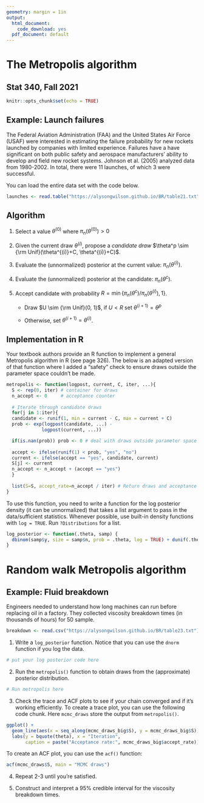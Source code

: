 ```yaml
---
geometry: margin = 1in
output:
  html_document:
    code_download: yes
  pdf_document: default
---
```


# The Metropolis algorithm
## Stat 340, Fall 2021


```r
knitr::opts_chunk$set(echo = TRUE)
```


## Example: Launch failures

The Federal Aviation Administration (FAA) and the United States Air Force (USAF) were interested in estimating the failure probability for new rockets launched by companies with limited experience. Failures have a have significant on both public safety and aerospace manufacturers' ability to develop and field new rocket systems. Johnson et al. (2005) analyzed data from 1980-2002. In total, there were 11 launches, of which 3 were successful.

You can load the entire data set with the code below.

```r
launches <- read.table("https://alysongwilson.github.io/BR/table21.txt", header = TRUE)
```


## Algorithm

1. Select a value $\theta^{(0)}$ where $\pi_n(\theta^{(0)}) > 0$

1. Given the current draw $\theta^{(i)}$, propose a *candidate draw* $\theta^p \sim {\rm Unif}(\theta^{(i)}+C, \theta^{(i)}+C)$.

1. Evaluate the (unnormalized) posterior at the current value: $\pi_n(\theta^{(i)})$.

1. Evaluate the (unnormalized) posterior at the candidate: $\pi_n(\theta^{c})$.

1. Accept candidate with probability $R = \min \left\{ \pi_n(\theta^{c} ) \big/ \pi_n(\theta^{(i)} ), 1 \right\}$.

    * Draw $U \sim {\rm Unif}(0, 1)$, if $U<R$ set $\theta^{(i+1)} = \theta^{p}$
    
    * Otherwise, set $\theta^{(i+1)} = \theta^{(i)}$.

## Implementation in R

Your textbook authors provide an R function to implement a general Metropolis algorithm in R (see page 326). The below is an adapted version of that function where I added a "safety" check to ensure draws outside the parameter space couldn't be made.

```r
metropolis <- function(logpost, current, C, iter, ...){
  S <- rep(0, iter) # container for draws
  n_accept <- 0     # acceptance counter
  
  # Iterate through candidate draws
  for(j in 1:iter){
  candidate <- runif(1, min = current - C, max = current + C)
  prob <- exp(logpost(candidate, ...) - 
             logpost(current, ...))

  if(is.nan(prob)) prob <- 0 # deal with draws outside parameter space
  
  accept <- ifelse(runif(1) < prob, "yes", "no")
  current <- ifelse(accept == "yes", candidate, current)
  S[j] <- current
  n_accept <- n_accept + (accept == "yes")
  }
  
  list(S=S, accept_rate=n_accept / iter) # Return draws and acceptance rate
}
```

To use this function, you need to write a function for the log posterior density (it can be unnormalized) that takes a list argument to pass in the data/sufficient statistics. Whenever possible, use built-in density functions with `log = TRUE`. Run `?Distributions` for a list.

```r
log_posterior <- function(.theta, samp) {
  dbinom(samp$y, size = samp$n, prob = .theta, log = TRUE) + dunif(.theta, 0.1, 0.9)
}
```


# Random walk Metropolis algorithm

## Example: Fluid breakdown

Engineers needed to understand how long machines can run before replacing oil in a factory. They collected viscosity breakdown times (in thousands of hours) for 50 sample.

```r
breakdown <- read.csv("https://alysongwilson.github.io/BR/table23.txt")
```

1. Write a `log_posterior` function. Notice that you can use the `dnorm` function if you log the data.

```r
# put your log posterior code here
```


2. Run the `metropolis()` function to obtain draws from the (approximate) posterior distribution.

```r
# Run metropolis here
```


3. Check the trace and ACF plots to see if your chain converged and if it's working efficiently. To create a trace plot, you can use the following code chunk. Here `mcmc_draws` store the output from `metropolis()`.

```r
ggplot() +
  geom_line(aes(x = seq_along(mcmc_draws_big$S), y = mcmc_draws_big$S)) +
  labs(y = bquote(theta), x = "Iteration", 
       caption = paste("Acceptance rate:", mcmc_draws_big$accept_rate))
```

To create an ACF plot, you can use the `acf()` function:

```r
acf(mcmc_draws$S, main = "MCMC draws")
```


4. Repeat 2-3 until you're satisfied.

5. Construct and interpret a 95% credible interval for the viscosity breakdown times.
